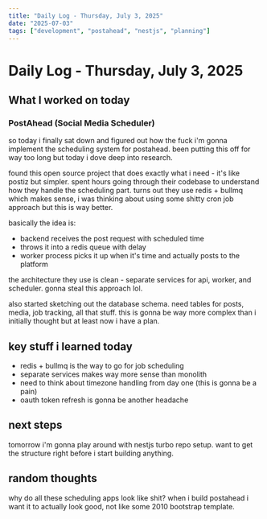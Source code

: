 ```yaml
---
title: "Daily Log - Thursday, July 3, 2025"
date: "2025-07-03"
tags: ["development", "postahead", "nestjs", "planning"]
---
```


# Daily Log - Thursday, July 3, 2025

## What I worked on today

### PostAhead (Social Media Scheduler)

so today i finally sat down and figured out how the fuck i'm gonna implement the scheduling system for postahead. been putting this off for way too long but today i dove deep into research.

found this open source project that does exactly what i need - it's like postiz but simpler. spent hours going through their codebase to understand how they handle the scheduling part. turns out they use redis + bullmq which makes sense, i was thinking about using some shitty cron job approach but this is way better.

basically the idea is:

- backend receives the post request with scheduled time
- throws it into a redis queue with delay
- worker process picks it up when it's time and actually posts to the platform

the architecture they use is clean - separate services for api, worker, and scheduler. gonna steal this approach lol.

also started sketching out the database schema. need tables for posts, media, job tracking, all that stuff. this is gonna be way more complex than i initially thought but at least now i have a plan.

## key stuff i learned today

- redis + bullmq is the way to go for job scheduling
- separate services makes way more sense than monolith
- need to think about timezone handling from day one (this is gonna be a pain)
- oauth token refresh is gonna be another headache

## next steps

tomorrow i'm gonna play around with nestjs turbo repo setup. want to get the structure right before i start building anything.

## random thoughts

why do all these scheduling apps look like shit? when i build postahead i want it to actually look good, not like some 2010 bootstrap template.
